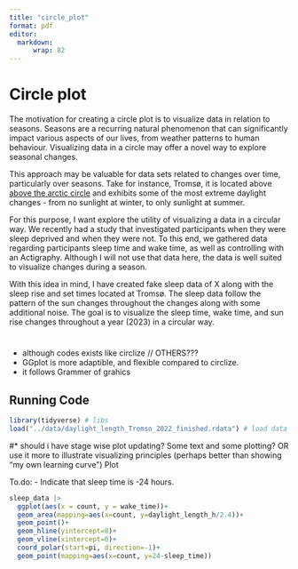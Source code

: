 ```yaml
---
title: "circle_plot"
format: pdf
editor: 
  markdown:
      wrap: 82
---
```

# Circle plot

The motivation for creating a circle plot is to visualize data in relation to seasons. Seasons are a recurring natural phenomenon that can significantly impact various aspects of our lives, from weather patterns to human behaviour. Visualizing data in a circle may offer a novel way to explore seasonal changes. 

This approach may be valuable for data sets related to changes over time, particularly over seasons. Take for instance, Tromsø, it is located above [above the arctic circle](https://en.wikipedia.org/wiki/Arctic_Circle) and exhibits some of the most extreme daylight changes - from no sunlight at winter, to only sunlight at summer. 

For this purpose, I want explore the utility of visualizing a data in a circular way. We recently had a study that investigated participants when they were sleep deprived and when they were not. To this end, we gathered data regarding participants sleep time and wake time, as well as controlling with an Actigraphy. Although I will not use that data here, the data is well suited to visualize changes during a season. 

With this idea in mind, I have created fake sleep data of X along with the sleep rise and set times located at Tromsø. The sleep data follow the pattern of the sun changes throughout the changes along with some additional noise. The goal is to visualize the sleep time, wake time, and sun rise changes throughout a year (2023) in a circular way.  

# 
* although codes exists like circlize // OTHERS???
* GGplot is more adaptible, and flexible compared to circlize.
* it follows Grammer of grahics 


## Running Code

```r
library(tidyverse) # libs
load("../data/daylight_length_Tromso_2022_finished.rdata") # load data
```

#* should i have stage wise plot updating? Some text and some plotting? OR use it more to illustrate visualizing principles (perhaps better than showing "my own learning curve")
Plot 


To.do:
- Indicate that sleep time is -24 hours. 

```r
sleep_data |> 
  ggplot(aes(x = count, y = wake_time))+
  geom_area(mapping=aes(x=count, y=daylight_length_h/2.4))+
  geom_point()+
  geom_hline(yintercept=8)+
  geom_vline(xintercept=0)+
  coord_polar(start=pi, direction=-1)+
  geom_point(mapping=aes(x=count, y=24-sleep_time))


```







